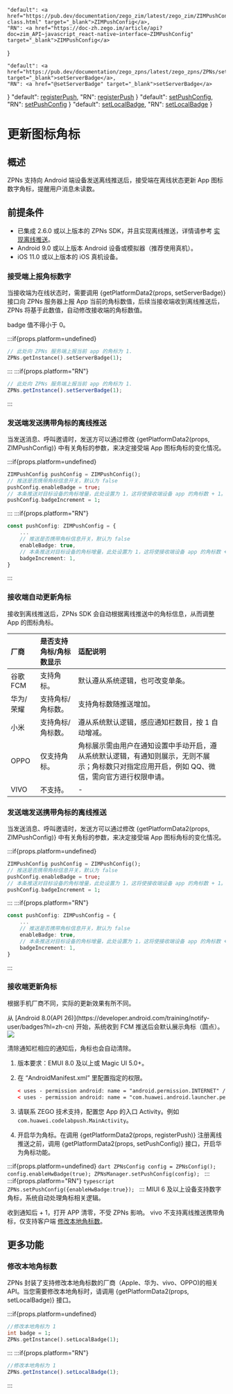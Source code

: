 

    "default": <a href="https://pub.dev/documentation/zego_zim/latest/zego_zim/ZIMPushConfig-class.html" target="_blank">ZIMPushConfig</a>,
    "RN": <a href="https://doc-zh.zego.im/article/api?doc=zim_API~javascript_react-native~interface~ZIMPushConfig" target="_blank">ZIMPushConfig</a>
}

    "default": <a href="https://pub.dev/documentation/zego_zpns/latest/zego_zpns/ZPNs/setServerBadge.html" target="_blank">setServerBadge</a>,
    "RN": <a href="@setServerBadge" target="_blank">setServerBadge</a>
}
    "default": <a href="https://pub.dev/documentation/zego_zpns/latest/zego_zpns/ZPNs/registerPush.html" target="_blank">registerPush</a>,
    "RN": <a href="@registerPush" target="_blank">registerPush</a>
}
    "default": <a href="https://pub.dev/documentation/zego_zpns/latest/zego_zpns/ZPNs/setPushConfig.html" target="_blank">setPushConfig</a>,
    "RN": <a href="@setPushConfig" target="_blank">setPushConfig</a>
}
    "default": <a href="https://pub.dev/documentation/zego_zpns/latest/zego_zpns/ZPNs/setLocalBadge.html" target="_blank">setLocalBadge</a>,
    "RN": <a href="@setLocalBadge" target="_blank">setLocalBadge</a>
}

# 更新图标角标


## 概述

ZPNs 支持向 Android 端设备发送离线推送后，接受端在离线状态更新 App 图标数字角标，提醒用户消息未读数。

## 前提条件

- 已集成 2.6.0 或以上版本的 ZPNs SDK，并且实现离线推送，详情请参考 [实现离线推送](./../Implement%20offline%20push%20notification.mdx)。
- Android 9.0 或以上版本 Android 设备或模拟器（推荐使用真机）。 
- iOS 11.0 或以上版本的 iOS 真机设备。


<Tabs>
<Tab title="iOS">

### 接受端上报角标数字

当接收端为在线状态时，需要调用 {getPlatformData2(props, setServerBadge)} 接口向 ZPNs 服务器上报 App 当前的角标数值，后续当接收端收到离线推送后，ZPNs 将基于此数值，自动修改接收端的角标数值。

<Note title="说明">
badge 值不得小于 0。
</Note>

:::if{props.platform=undefined}
```dart
// 此处向 ZPNs 服务端上报当前 app 的角标为 1.
ZPNs.getInstance().setServerBadge(1);
```
:::
:::if{props.platform="RN"}
```typescript
// 此处向 ZPNs 服务端上报当前 app 的角标为 1.
ZPNs.getInstance().setServerBadge(1);
```
:::

### 发送端发送携带角标的离线推送

当发送消息、呼叫邀请时，发送方可以通过修改 {getPlatformData2(props, ZIMPushConfig)} 中有关角标的参数，来决定接受端 App 图标角标的变化情况。

:::if{props.platform=undefined}
```dart
ZIMPushConfig pushConfig = ZIMPushConfig();
// 推送是否携带角标信息开关，默认为 false
pushConfig.enableBadge = true;
// 本条推送对目标设备的角标增量，此处设置为 1，这将使接收端设备 app 的角标数 + 1。（仅限支持角标增量的接收端：fcm,华为）
pushConfig.badgeIncrement = 1;
```
:::
:::if{props.platform="RN"}
```typescript
const pushConfig: ZIMPushConfig = {
    ...
    // 推送是否携带角标信息开关，默认为 false
    enableBadge: true,
    // 本条推送对目标设备的角标增量，此处设置为 1，这将使接收端设备 app 的角标数 + 1。（仅限支持角标增量的接收端：fcm,华为,apple）
    badgeIncrement: 1,
}
```
:::

### 接收端自动更新角标

接收到离线推送后，ZPNs SDK 会自动根据离线推送中的角标信息，从而调整 App 的图标角标。

</Tab>
<Tab title="Android">


| 厂商      | 是否支持角标/角标数显示 | 适配说明                                                                                                                                        |
| :-------- | :---------------------- | :---------------------------------------------------------------------------------------------------------------------------------------------- |
| 谷歌 FCM  | 支持角标。              | 默认遵从系统逻辑，也可改变单条。                                                                                                                |
| 华为/荣耀 | 支持角标/角标数。       | 支持角标数随推送增加。                                                                                                                          |
| 小米      | 支持角标/角标数。       | 遵从系统默认逻辑，感应通知栏数目，按 1 自动增减。                                                                                               |
| OPPO      | 仅支持角标。            | 角标展示需由用户在通知设置中手动开启，遵从系统默认逻辑，有通知则展示，无则不展示；角标数只对指定应用开启，例如 QQ、微信，需向官方进行权限申请。 |
| VIVO      | 不支持。                | -                                                                                                                                               |


### 发送端发送携带角标的离线推送

当发送消息、呼叫邀请时，发送方可以通过修改 {getPlatformData2(props, ZIMPushConfig)} 中有关角标的参数，来决定接受端 App 图标角标的变化情况。

:::if{props.platform=undefined}
```dart
ZIMPushConfig pushConfig = ZIMPushConfig();
// 推送是否携带角标信息开关，默认为 false
pushConfig.enableBadge = true;
// 本条推送对目标设备的角标增量，此处设置为 1，这将使接收端设备 app 的角标数 + 1。（仅限支持角标增量的接收端：fcm,华为）
pushConfig.badgeIncrement = 1;
```
:::
:::if{props.platform="RN"}
```typescript
const pushConfig: ZIMPushConfig = {
    ...
    // 推送是否携带角标信息开关，默认为 false
    enableBadge: true,
    // 本条推送对目标设备的角标增量，此处设置为 1，这将使接收端设备 app 的角标数 + 1。（仅限支持角标增量的接收端：fcm,华为,apple）
    badgeIncrement: 1,
}
```
:::


### 接收端更新角标

根据手机厂商不同，实际的更新效果有所不同。

<Accordion title="Google 设备更新角标" defaultOpen="false">
从 [Android 8.0(API 26)](https://developer.android.com/training/notify-user/badges?hl=zh-cn) 开始，系统收到 FCM 推送后会默认展示角标（圆点）。

<Frame width="64" height="auto" caption=""><img src="https://storage.zego.im/sdk-doc/Pics/ZIM/icon.png" /></Frame>

清除通知栏相应的通知后，角标也会自动清除。
</Accordion>
<Accordion title="华为设备更新角标" defaultOpen="false">
1. 版本要求：EMUI 8.0  及以上或 Magic UI 5.0+。

2. 在 “AndroidManifest.xml” 里配置指定的权限。

    ```xml
    < uses - permission android: name = "android.permission.INTERNET" / >
    < uses - permission android: name = "com.huawei.android.launcher.permission.CHANGE_BADGE " / >
    ```

3. 请联系 ZEGO 技术支持，配置您 App 的入口 Activity。例如 `com.huawei.codelabpush.MainActivity`。

4. 开启华为角标。在调用 {getPlatformData2(props, registerPush)} 注册离线推送之前，调用 {getPlatformData2(props, setPushConfig)} 接口，开启华为角标功能。

:::if{props.platform=undefined}
    ```dart
    ZPNsConfig config = ZPNsConfig();
    config.enableHwBadge(true);
    ZPNsManager.setPushConfig(config);
    ```
:::
:::if{props.platform="RN"}
    ```typescript
    ZPNs.setPushConfig({enableHwBadge:true});
    ```
:::
</Accordion>
<Accordion title="小米设备更新角标" defaultOpen="false">
MIUI 6 及以上设备支持数字角标，系统自动处理角标相关逻辑。

收到通知后 + 1，打开 APP 清零，不受 ZPNs 影响。
</Accordion>
<Accordion title="vivo 设备更新角标" defaultOpen="false">
vivo 不支持离线推送携带角标，仅支持客户端 <a href="#修改本地角标数">修改本地角标数</a>。
</Accordion>

</Tab>
</Tabs>

## 更多功能

### 修改本地角标数
ZPNs 封装了支持修改本地角标数的厂商（Apple、华为、vivo、OPPO)的相关 API。当您需要修改本地角标时，请调用 {getPlatformData2(props, setLocalBadge)} 接口。

:::if{props.platform=undefined}
```dart
//修改本地角标为 1
int badge = 1;
ZPNs.getInstance().setLocalBadge(1);  
```
:::
:::if{props.platform="RN"}
```typescript
//修改本地角标为 1
ZPNs.getInstance().setLocalBadge(1);  
```
:::
